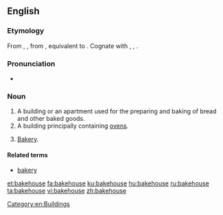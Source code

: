 ==English==

===Etymology===
From {{etyl|enm|en}} {{m|enm|bakhous}}, {{m|enm|bachous}}, from {{etyl|ang|en}} {{m|ang|bæchūs||bakery, bakehouse}}, equivalent to {{compound|bake|house|lang=en}}. Cognate with {{cog|sco|bake-hous||bakehouse, bakery}}, {{cog|stq|Bakhuus||bakehouse}}, {{cog|nds|backhus||bakehouse}}.

===Pronunciation===
* {{IPA|/ˈbeɪkhaʊs/|lang=en}}

===Noun===
{{en-noun}}

# A building or an apartment used for the preparing and baking of bread and other baked goods.
# A building principally containing [[ovens]].
# {{lb|en|UK|_|dialectal}} [[bakery|Bakery]].

====Related terms====
* [[bakery]]

[[Category:en:Buildings]]

[[et:bakehouse]]
[[fa:bakehouse]]
[[ku:bakehouse]]
[[hu:bakehouse]]
[[ru:bakehouse]]
[[ta:bakehouse]]
[[vi:bakehouse]]
[[zh:bakehouse]]